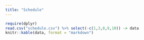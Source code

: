 ```yaml
---
title: "Schedule"
---
```


```r
require(dplyr)
read.csv("schedule.csv") %>% select(-c(1,3,8,9,10)) -> data
knitr::kable(data, format = "markdown")
```